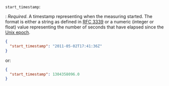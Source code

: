 `start_timestamp`:

: _Required_. A timestamp representing when the measuring started. The
  format is either a string as defined in [RFC
  3339](https://tools.ietf.org/html/rfc3339) or a numeric (integer or float)
  value representing the number of seconds that have elapsed since the [Unix
  epoch](https://en.wikipedia.org/wiki/Unix_time).  

  ```json
  {
    "start_timestamp": "2011-05-02T17:41:36Z"
  }
  ```

or: 

  ```json
  {
    "start_timestamp": 1304358096.0
  }
  ```